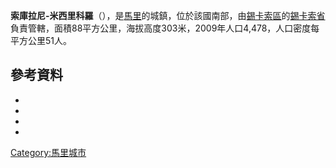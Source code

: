 '''索庫拉尼-米西里科羅'''（{{lang-fr|Sokourani-Missirikoro}}），是[[馬里|馬里]]的城鎮，位於該國南部，由[[錫卡索區|錫卡索區]]的[[錫卡索省|錫卡索省]]負責管轄，面積88平方公里，海拔高度303米，2009年人口4,478，人口密度每平方公里51人。

==參考資料==
*{{citation | contribution= Common and Fundamental Operational Datasets Registry: Mali | publisher= United Nations Office for the Coordination of Humanitarian Affairs | url= http://cod.humanitarianresponse.info/country-region/mali | deadurl= yes | archiveurl= https://web.archive.org/web/20121214211137/http://cod.humanitarianresponse.info/country-region/Mali | archivedate= 2012-12-14 }}
*{{citation | url=http://instat.gov.ml/documentation/sikasso.pdf | publisher=République de Mali: Institut National de la Statistique | title=Resultats Provisoires RGPH 2009 (Région de Sikasso) | language=fr | accessdate=2015-07-26 | archive-date=2012-09-19 | archive-url=https://www.webcitation.org/6AnYveESp?url=http://instat.gov.ml/documentation/sikasso.pdf | dead-url=no }}
*{{citation | title=Communes de la Région de Sikasso | publisher=Ministère de l’administration territoriale et des collectivités locales, République du Mali | url=http://www.matcl.gov.ml/pdf/ComRegSikasso.pdf | language=fr | deadurl=yes | archiveurl=https://www.webcitation.org/6AnZ7FgpR?url=http://www.matcl.gov.ml/pdf/ComRegSikasso.pdf | archivedate=2012-09-19 }}
*{{citation | title=Plan de Sécurite Alimentaire Commune Rurale de Sokourani Missirikoro 2006-2010 | publisher=Commissariat à la Sécurité Alimentaire, République du Mali, USAID-Mali | year=2005 | url=http://www.aec.msu.edu/fs2/mali_fd_strtgy/plans/sikasso/sikasso/psa_sokourani_missirikoro.pdf | language=fr | deadurl=yes | archiveurl=https://web.archive.org/web/20110906163300/http://www.aec.msu.edu/fs2/mali_fd_strtgy/plans/sikasso/sikasso/psa_sokourani_missirikoro.pdf | archivedate=2011年9月6日 | df= }}

{{Coord|11|14|0|N|5|45|10|W|splay=title}}

{{錫卡索區}}

[[Category:馬里城市|Category:馬里城市]]


{{Mali-geo-stub}}
